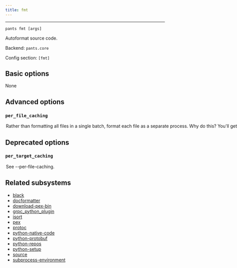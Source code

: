 ```yaml
---
title: fmt
---
```



---

```
pants fmt [args]
```

Autoformat source code.

Backend: <span className="color--primary">`pants.core`</span>

Config section: <span className="color--primary">`[fmt]`</span>

<span className={styles.options}>

## Basic options

None

## Advanced options

### `per_file_caching`

<Option
  cli_repr={`--[no-]fmt-per-file-caching`}
  env_repr="PANTS_FMT_PER_FILE_CACHING"
  default_repr={`False`}
>

Rather than formatting all files in a single batch, format each file as a
separate process. Why do this? You&#x27;ll get many more cache hits. Why not
do this? Formatters both have substantial startup overhead and are cheap to
add one additional file to the run. On a cold cache, it is much faster to use
`--no-per-file-caching`. We only recommend using `--per-file-caching` if you
are using a remote cache or if you have benchmarked that this option will be
faster than `--no-per-file-caching` for your use case.

</Option>

## Deprecated options

### `per_target_caching`

<Option
  cli_repr={`--[no-]fmt-per-target-caching`}
  env_repr="PANTS_FMT_PER_TARGET_CACHING"
  default_repr={`False`}
  removal_version="2.1.0.dev0"
  removal_hint={
    "Use the renamed `--per-file-caching` option instead. If this option is set, Pants will now run per every file, rather than per target."
  }
>

See `--per-file-caching`.

</Option>

## Related subsystems

- [black](../subsystems/black.mdx)
- [docformatter](../subsystems/docformatter.mdx)
- [download-pex-bin](../subsystems/download-pex-bin.mdx)
- [grpc_python_plugin](../subsystems/grpc_python_plugin.mdx)
- [isort](../subsystems/isort.mdx)
- [pex](../subsystems/pex.mdx)
- [protoc](../subsystems/protoc.mdx)
- [python-native-code](../subsystems/python-native-code.mdx)
- [python-protobuf](../subsystems/python-protobuf.mdx)
- [python-repos](../subsystems/python-repos.mdx)
- [python-setup](../subsystems/python-setup.mdx)
- [source](../subsystems/source.mdx)
- [subprocess-environment](../subsystems/subprocess-environment.mdx)

</span>
